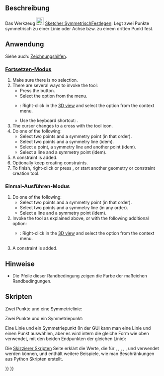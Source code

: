 <languages/>

{{Docnav/de
|[[Sketcher_ConstrainEqual/de|GleichheitFestlegen]]
|[[Sketcher_ConstrainBlock/de|Fixieren]]
|[[Sketcher_Workbench/de|Sketcher]]
|IconL=Sketcher_ConstrainEqual.svg
|IconR=Sketcher_ConstrainBlock.svg
|IconC=Workbench_Sketcher.svg
}}

{{GuiCommand/de
|Name=Sketcher ConstrainSymmetric
|Name/de=Sketcher SymmetrischFestlegen
|MenuLocation=Skizze → Sketcher-Randbedingungen → Symmetrisch festlegen
|Workbenches=[[Sketcher_Workbench/de|Sketcher]]
|Shortcut={{KEY|S}}
|SeeAlso=
}}

<span id="Description"></span>
==Beschreibung== 

Das Werkzeug [[Image:Sketcher_ConstrainSymmetric.svg|24px]] [[Sketcher_ConstrainSymmetric/de|Sketcher SymmetrischFestlegen]]: Legt zwei Punkte symmetrisch zu einer Linie oder Achse bzw. zu einem dritten Punkt fest.

<span id="Usage"></span>
==Anwendung==

Siehe auch: [[Sketcher_Workbench/de#Zeichnungshilfen|Zeichnungshilfen]].

<span id="Continue_mode"></span>
===[[Sketcher_Workbench/de#Fortsetzen-Modi|Fortsetzen-Modus]]===

# Make sure there is no selection.
# There are several ways to invoke the tool:
#* Press the {{Button|[[Image:Sketcher_ConstrainSymmetric.svg|16px]] [[Sketcher_ConstrainSymmetric|Constrain symmetric]]}} button.
#* Select the {{MenuCommand|Sketch → Sketcher constraints → [[Image:Sketcher_ConstrainSymmetric.svg|16px]] Constrain symmetric}} option from the menu.
#* {{Version|1.0}}: Right-click in the [[3D_view|3D view]] and select the {{MenuCommand|Constrain → [[Image:Sketcher_ConstrainSymmetric.svg|16px]] Constrain symmetric}} option from the context menu.
#* Use the keyboard shortcut: {{KEY|S}}.
# The cursor changes to a cross with the tool icon.
# Do one of the following:
#* Select two points and a symmetry point (in that order).
#* Select two points and a symmetry line (idem).
#* Select a point, a symmetry line and another point (idem).
#* Select a line and a symmetry point (idem).
# A constraint is added.
# Optionally keep creating constraints.
# To finish, right-click or press {{KEY|Esc}}, or start another geometry or constraint creation tool.

<span id="Run-once_mode"></span>
===Einmal-Ausführen-Modus===

# Do one of the following:
#* Select two points and a symmetry point (in that order).
#* Select two points and a symmetry line (in any order).
#* Select a line and a symmetry point (idem).
# Invoke the tool as explained above, or with the following additional option:
#* {{Version|1.0}}: Right-click in the [[3D_view|3D view]] and select the {{MenuCommand|[[Image:Sketcher_ConstrainSymmetric.svg|16px]] Constrain symmetric}} option from the context menu.
# A constraint is added.

<span id="Notes"></span>
==Hinweise==

* Die Pfeile dieser Randbedingung zeigen die Farbe der maßeichen Randbedingungen.

<span id="Scripting"></span>
== Skripten ==

Zwei Punkte und eine Symmetrielinie:

{{Code|code=Sketch.addConstraint(Sketcher.Constraint('Symmetric', Line1, PointOfLine1, Line2, PointOfLine2, SymmetryLine))}}

Zwei Punkte und ein Symmetriepunkt:

{{Code|code=Sketch.addConstraint(Sketcher.Constraint('Symmetric', Line1, PointOfLine1, Line2, PointOfLine2, LineS, PointOfLineS))}}

Eine Linie und ein Symmetriepunkt (In der GUI kann man eine Linie und einen Punkt auswählen, aber es wird intern die gleiche Form wie oben verwendet, mit den beiden Endpunkten der gleichen Linie):

{{Code|code=Sketch.addConstraint(Sketcher.Constraint('Symmetric', Line, 1, Line, 2, LineS, PointOfLineS))}}

Die [[Sketcher_scripting|Skizzierer Skripten]] Seite erklärt die Werte, die für {{incode|Linie1}}, {{incode|Linie2}}, {{incode|LinieS}}, {{incode|Linie}}, {{incode|PunktVonLinie1}}, {{incode|PunktVonLinie2}} und {{incode|PunktVonLinieS}} verwendet werden können, und enthält weitere Beispiele, wie man Beschränkungen aus Python Skripten erstellt.


{{Docnav/de
|[[Sketcher_ConstrainEqual/de|GleichheitFestlegen]]
|[[Sketcher_ConstrainBlock/de|Fixieren]]
|[[Sketcher_Workbench/de|Sketcher]]
|IconL=Sketcher_ConstrainEqual.svg
|IconR=Sketcher_ConstrainBlock.svg
|IconC=Workbench_Sketcher.svg
}}

{{Sketcher_Tools_navi{{#translation:}}}}
{{Userdocnavi{{#translation:}}}}